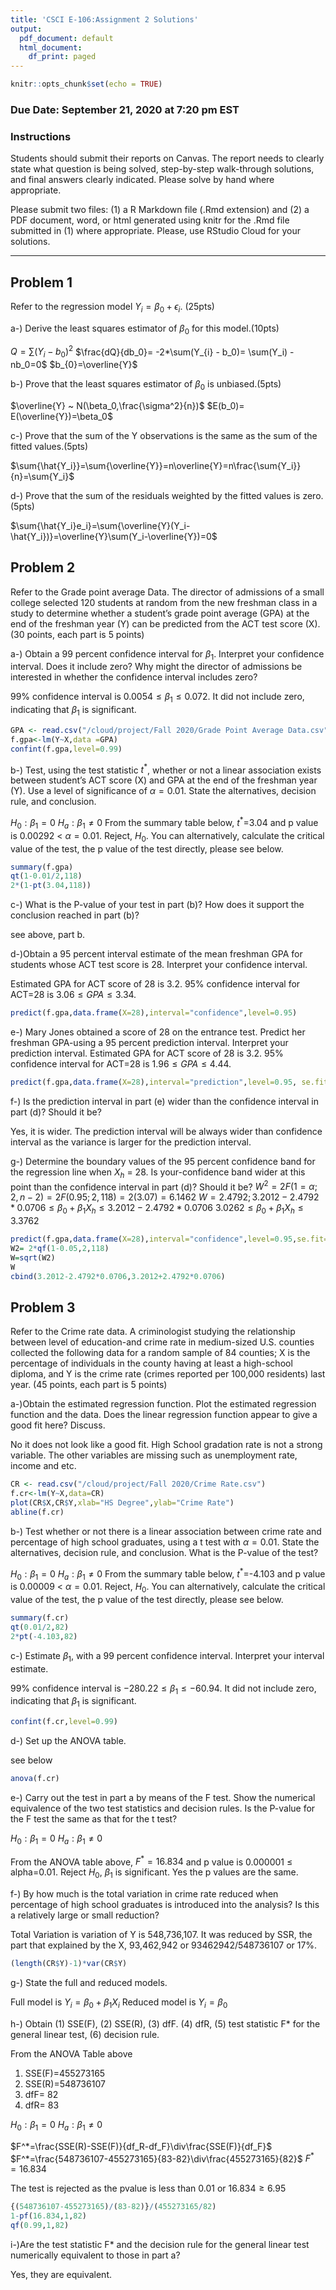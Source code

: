 ```yaml
---
title: 'CSCI E-106:Assignment 2 Solutions'
output:
  pdf_document: default
  html_document:
    df_print: paged
---
```


```r
knitr::opts_chunk$set(echo = TRUE)
```

### Due Date: September 21, 2020 at 7:20 pm EST
### Instructions

Students should submit their reports on Canvas. The report needs to clearly state what question is being solved, step-by-step walk-through solutions, and final answers clearly indicated. Please solve by hand where appropriate.

Please submit two files: (1) a R Markdown file (.Rmd extension) and (2) a PDF document, word, or html generated using knitr for the .Rmd file submitted in (1) where appropriate. Please, use RStudio Cloud for your solutions.

----------------------------------------------------

## Problem 1

Refer to the regression model $Y_{i} = \beta_{0} + \epsilon_{i}$. (25pts)

a-) Derive the least squares estimator of $\beta_{0}$ for this model.(10pts) 

$Q=\sum(Y_{i} - b_{0})^2$
$\frac{dQ}{db_0}= -2*\sum(Y_{i} - b_0)= \sum(Y_i) - nb_0=0$
$b_{0}=\overline{Y}$

b-) Prove that the least squares estimator of $\beta_{0}$ is unbiased.(5pts) 

$\overline{Y} ~ N(\beta_0,\frac{\sigma^2}{n})$
$E(b_0)= E(\overline{Y})=\beta_0$

c-) Prove that the sum of the Y observations is the same as the sum of the fitted values.(5pts) 

$\sum{\hat{Y_i}}=\sum{\overline{Y}}=n\overline{Y}=n\frac{\sum{Y_i}}{n}=\sum{Y_i}$


d-) Prove  that the sum of the residuals weighted by the fitted values is zero.(5pts) 

$\sum{\hat{Y_i}e_i}=\sum{\overline{Y}(Y_i-\hat{Y_i})}=\overline{Y}\sum(Y_i-\overline{Y})=0$

## Problem 2

Refer to the Grade point average Data. The director of admissions of a small college selected 120 students at random from the new freshman class in a study to determine whether a student's grade point average (GPA) at the end of the freshman year (Y) can be predicted from the ACT test score (X). (30 points, each part is 5 points)

a-) Obtain a 99 percent confidence interval for $\beta_{1}$. Interpret your confidence interval. Does it include zero? Why might the director of admissions be interested in whether the confidence interval includes zero?

99% confidence interval is $0.0054 \leq \beta_1 \leq 0.072$. It did not include zero, indicating that $\beta_1$ is significant. 

```r
GPA <- read.csv("/cloud/project/Fall 2020/Grade Point Average Data.csv")
f.gpa<-lm(Y~X,data =GPA)
confint(f.gpa,level=0.99)
```


b-) Test, using the test statistic $t^{*}$, whether or not a linear association exists between student's ACT score (X) and GPA at the end of the freshman year (Y). Use a level of significance of $\alpha=0.01$. State the alternatives, decision rule, and conclusion.

$H_0 : \beta_1=0$
$H_a : \beta_1 \neq 0$
From the summary table below, $t^{*}$=3.04 and p value is 0.00292 < $\alpha=0.01$. Reject, $H_0$. You can alternatively, calculate the critical value of the test, the p value of the test directly, please see below.
```r
summary(f.gpa)
qt(1-0.01/2,118)
2*(1-pt(3.04,118))
```

c-) What is the P-value of your test in part (b)? How does it support the conclusion reached in part (b)?

see above, part b.

d-)Obtain a 95 percent interval estimate of the mean freshman GPA for students whose ACT test score is 28. Interpret your confidence interval.

Estimated GPA for ACT score of 28 is 3.2. 95% confidence interval for ACT=28 is $3.06 \leq GPA \leq 3.34$.

```r
predict(f.gpa,data.frame(X=28),interval="confidence",level=0.95)

```


e-) Mary Jones obtained a score of 28 on the entrance test. Predict her freshman GPA-using a 95 percent prediction interval. Interpret your prediction interval.
Estimated GPA for ACT score of 28 is 3.2. 95% confidence interval for ACT=28 is $1.96 \leq GPA \leq 4.44$.

```r
predict(f.gpa,data.frame(X=28),interval="prediction",level=0.95, se.fit = FALSE)
```
f-) Is the prediction interval in part (e) wider than the confidence interval in part (d)? Should it be?
   
Yes, it is wider. The prediction interval will be always wider than confidence interval as the variance is larger for the prediction interval. 

g-) Determine the boundary values of the 95 percent confidence band for the regression line when $X_{h}$ = 28. Is your-confidence band wider at this point than the confidence interval in part (d)? Should it be?
$W^2= 2F(1=\alpha; 2, n-2) = 2F(0.95; 2, 118) = 2(3.07) = 6.1462$
$W=2.4792; 3.2012-2.4792*0.0706 \leq \beta_{0}+\beta_{1}X_h \leq 3.2012-2.4792*0.0706$
$3.0262 \leq \beta_{0}+\beta_{1}X_h \leq 3.3762$
```r
predict(f.gpa,data.frame(X=28),interval="confidence",level=0.95,se.fit=TRUE)
W2= 2*qf(1-0.05,2,118) 
W=sqrt(W2)
W
cbind(3.2012-2.4792*0.0706,3.2012+2.4792*0.0706)
```

## Problem 3

Refer to the Crime rate data. A criminologist studying the relationship between level of education-and crime rate in medium-sized U.S. counties collected the following data for a random sample of 84 counties; X is the percentage of individuals in the county having at least a high-school diploma, and Y is the crime rate (crimes reported per 100,000 residents) last year. (45 points, each part is 5 points)

a-)Obtain the estimated regression function. Plot the estimated regression function and the data. Does the linear regression function appear to give a good fit here? Discuss.

No it does not look like a good fit. High School gradation rate is not a strong variable. The other variables are missing such as unemployment rate, income and etc.

```r
CR <- read.csv("/cloud/project/Fall 2020/Crime Rate.csv")
f.cr<-lm(Y~X,data=CR)
plot(CR$X,CR$Y,xlab="HS Degree",ylab="Crime Rate")
abline(f.cr)
```


b-) Test whether or not there is a linear association between crime rate and percentage of high school graduates, using a t test with $\alpha =0.01$. State the alternatives, decision rule, and conclusion. What is the P-value of the test?

$H_0 : \beta_1=0$
$H_a : \beta_1 \neq 0$
From the summary table below, $t^{*}$=-4.103 and p value is 0.00009 < $\alpha=0.01$. Reject, $H_0$. You can alternatively, calculate the critical value of the test, the p value of the test directly, please see below.

```r
summary(f.cr)
qt(0.01/2,82)
2*pt(-4.103,82)
```


c-) Estimate $\beta_{1}$, with a 99 percent confidence interval. Interpret your interval estimate.

99% confidence interval is $-280.22 \leq \beta_1 \leq -60.94$. It did not include zero, indicating that $\beta_1$ is significant.

```r
confint(f.cr,level=0.99)
```

d-) Set up the ANOVA table.

see below
```r
anova(f.cr)
```
e-) Carry out the test in part a by means of the F test. Show the numerical equivalence of the two test statistics and decision rules. Is the P-value for the F test the same as that for the t test?

$H_0 : \beta_1=0$
$H_a : \beta_1 \neq 0$

From the ANOVA table above, $F^{*}=16.834$ and p value is 0.000001 $\leq$ alpha=0.01. Reject $H_{0}$, $\beta_1$ is significant. Yes the p values are the same.

f-) By how much is the total variation in crime rate reduced when percentage of high school graduates is introduced into the analysis? Is this a relatively large or small reduction?

Total Variation is variation of Y is 548,736,107. It was reduced by SSR, the part that explained by the X, 93,462,942 or 93462942/548736107 or 17%.

```r
(length(CR$Y)-1)*var(CR$Y)
```

g-) State the full and reduced models.

Full model is $Y_{i}=\beta_{0} + \beta_{1} X_{i}$
Reduced model is $Y_{i}=\beta_{0}$

h-) Obtain (1) SSE(F), (2) SSE(R), (3) dfF. (4) dfR, (5) test statistic F* for the general linear test, (6) decision rule.

From the ANOVA Table above

(1) SSE(F)=455273165
(2) SSE(R)=548736107
(3) dfF= 82 
(4) dfR= 83

$H_0 : \beta_1=0$
$H_a : \beta_1 \neq 0$


$F^*=\frac{SSE(R)-SSE(F)}{df_R-df_F}\div\frac{SSE(F)}{df_F}$
$F^*=\frac{548736107-455273165}{83-82}\div\frac{455273165}{82}$
$F^*=16.834$

The test is rejected as the pvalue is less than 0.01 or $16.834 \geq 6.95$

```r
{(548736107-455273165)/(83-82)}/(455273165/82)
1-pf(16.834,1,82)
qf(0.99,1,82)
```

i-)Are the test statistic F* and the decision rule for the general linear test numerically equivalent to those in part a?

Yes, they are equivalent.
